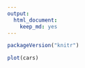```yaml
---
output:
  html_document:
    keep_md: yes
---
```


```r
packageVersion("knitr")
```

```r
plot(cars)
```

